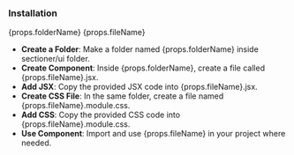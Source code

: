 ### Installation

{props.folderName}
{props.fileName}

- **Create a Folder**: Make a folder named {props.folderName} inside sectioner/ui folder.
- **Create Component**: Inside {props.folderName}, create a file called {props.fileName}.jsx.
- **Add JSX**: Copy the provided JSX code into {props.fileName}.jsx.
- **Create CSS File**: In the same folder, create a file named {props.fileName}.module.css.
- **Add CSS**: Copy the provided CSS code into {props.fileName}.module.css.
- **Use Component**: Import and use {props.fileName} in your project where needed.
